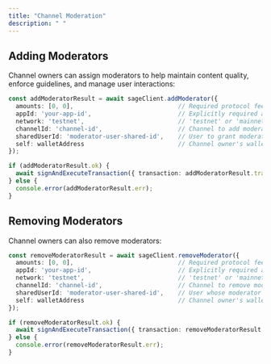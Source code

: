 ```yaml
---
title: "Channel Moderation"
description: " "
---
```


## Adding Moderators

Channel owners can assign moderators to help maintain content quality, enforce guidelines, and manage user interactions:

```typescript
const addModeratorResult = await sageClient.addModerator({
  amounts: [0, 0],                             // Required protocol fees
  appId: 'your-app-id',                        // Explicitly required application ID
  network: 'testnet',                          // 'testnet' or 'mainnet'
  channelId: 'channel-id',                     // Channel to add moderator to
  sharedUserId: 'moderator-user-shared-id',    // User to grant moderator role
  self: walletAddress                          // Channel owner's wallet address
});

if (addModeratorResult.ok) {
  await signAndExecuteTransaction({ transaction: addModeratorResult.transaction });
} else {
  console.error(addModeratorResult.err);
}
```

## Removing Moderators

Channel owners can also remove moderators:

```typescript
const removeModeratorResult = await sageClient.removeModerator({
  amounts: [0, 0],                             // Required protocol fees
  appId: 'your-app-id',                        // Explicitly required application ID
  network: 'testnet',                          // 'testnet' or 'mainnet'
  channelId: 'channel-id',                     // Channel to remove moderator from
  sharedUserId: 'moderator-user-shared-id',    // User whose moderator role will be revoked
  self: walletAddress                          // Channel owner's wallet address
});

if (removeModeratorResult.ok) {
  await signAndExecuteTransaction({ transaction: removeModeratorResult.transaction });
} else {
  console.error(removeModeratorResult.err);
}
```